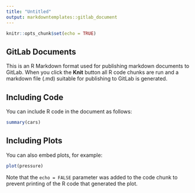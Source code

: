 ```yaml
---
title: "Untitled"
output: markdowntemplates::gitlab_document
---
```


```r
knitr::opts_chunk$set(echo = TRUE)
```

## GitLab Documents

This is an R Markdown format used for publishing markdown documents to GitLab. When you click the **Knit** button all R code chunks are run and a markdown file (.md) suitable for publishing to GitLab is generated.

## Including Code

You can include R code in the document as follows:

```r
summary(cars)
```

## Including Plots

You can also embed plots, for example:

```r
plot(pressure)
```

Note that the `echo = FALSE` parameter was added to the code chunk to prevent printing of the R code that generated the plot.
